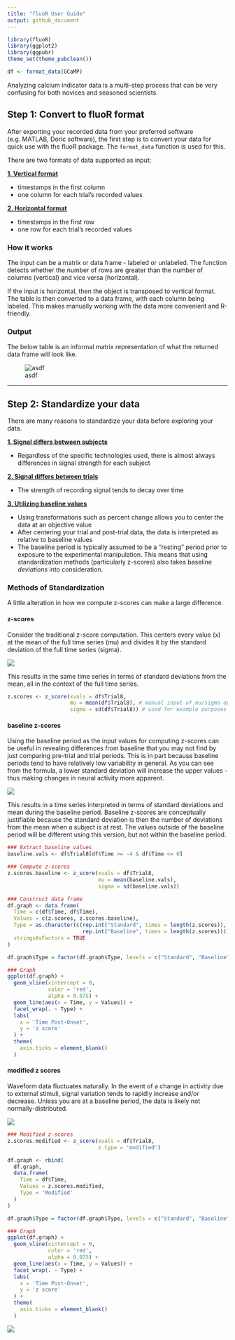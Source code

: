 ```yaml
---
title: "fluoR User Guide"
output: github_document
---
```


```r
library(fluoR)
library(ggplot2)
library(ggpubr)
theme_set(theme_pubclean())

df <- format_data(GCaMP)
```

Analyzing calcium indicator data is a multi-step process that can be very confusing for both novices and seasoned scientists.

## Step 1: Convert to fluoR format

After exporting your recorded data from your preferred software (e.g. MATLAB, Doric software), the first step is to convert your data for quick use with the fluoR package. The `format_data` function is used for this. 

There are two formats of data supported as input:

<u><b> 1. Vertical format </u></b>

* timestamps in the first column
* one column for each trial's recorded values

<u><b> 2. Horizontal format </u></b>

- timestamps in the first row
- one row for each trial's recorded values

### How it works

The input can be a matrix or data frame - labeled or unlabeled. The function detects whether the number of rows are greater than the number of columns (vertical) and vice versa (horizontal). 

If the input is horizontal, then the object is transposed to vertical format. The table is then converted to a data frame, with each column being labeled. This makes manually working with the data more convenient and R-friendly.

### Output

The below table is an informal matrix representation of what the returned data frame will look like.


![asdf](./external_figures/fluoR_format_table_example.png)

_____

## Step 2: Standardize your data

There are many reasons to standardize your data before exploring your data. 

<b><u> 1. Signal differs between subjects </b></u>

- Regardless of the specific technologies used, there is almost always differences in signal strength for each subject

<b><u> 2. Signal differs between trials </b></u>

- The strength of recording signal tends to decay over time

<b><u> 3. Utilizing baseline values </b></u>

- Using transformations such as percent change allows you to center the data at an objective value
- After centering your trial and post-trial data, the data is interpreted as relative to baseline values
- The baseline period is typically assumed to be a "resting" period prior to exposure to the experimental manipulation. This means that using standardization methods (particularly z-scores) also takes baseline <i>deviations</i> into consideration.

### Methods of Standardization

A little alteration in how we compute z-scores can make a large difference.

#### z-scores 

Consider the traditional z-score computation. This centers every value (x) at the mean of the full time series (mu) and divides it by the standard deviation of the full time series (sigma).

<!-- 
\begin{gather*}
  Z_{i} = \frac{x_{i}-\mu}{\sigma}
\end{gather*}
\begin{align*}
  \text{where...} \\
  \mu &= \text{mean of full sample,} \\
  \sigma &= \text{standard deviation of full sample} \\
\end{align*}
-->

![](./external_figures/equations/z_score.png)

This results in the same time series in terms of standard deviations from the mean, all in the context of the full time series.

```r
z.scores <- z_score(xvals = df$Trial8,
                    mu = mean(df$Trial8), # manual input of mu/sigma optional;
                    sigma = sd(df$Trial8)) # used for example purposes
```

#### baseline z-scores 

Using the baseline period as the input values for computing z-scores can be useful in revealing differences from baseline that you may not find by just  comparing pre-trial and trial periods. This is in part because baseline periods tend to have relatively low variability in general. As you can see from the formula, a lower standard deviation will increase the upper values - thus making changes in neural activity more apparent.

<!--
\begin{gather*}
  Baseline Z_{i} = \frac{x_{i}-\mu_{baseline}}{\sigma_{baseline}}
\end{gather*}
\begin{align*}
  \text{where...} \\
  \mu_{baseline} &= \text{mean of values from baseline period,} \\
  \sigma_{baseline} &= \text{standard deviation of values from baseline period} \\
\end{align*}
-->

![](./external_figures/equations/z_score_baseline.png)

This results in a time series interpreted in terms of standard deviations and mean during the baseline period. Baseline z-scores are conceptually justifiable because the standard deviation is then the number of deviations from the mean when a subject is at rest. The values outside of the baseline period will be different using this version, but not within the baseline period.

```r
### Extract baseline values
baseline.vals <- df$Trial8[df$Time >= -4 & df$Time <= 0]

### Compute z-scores
z.scores.baseline <- z_score(xvals = df$Trial8,
                             mu = mean(baseline.vals),
                             sigma = sd(baseline.vals))
```

```r
### Construct data frame
df.graph <- data.frame(
  Time = c(df$Time, df$Time),
  Values = c(z.scores, z.scores.baseline),
  Type = as.character(c(rep.int("Standard", times = length(z.scores)), 
                        rep.int("Baseline", times = length(z.scores)))),
  stringsAsFactors = TRUE
)

df.graph$Type = factor(df.graph$Type, levels = c("Standard", "Baseline"))
```

```r
### Graph
ggplot(df.graph) +
  geom_vline(xintercept = 0,
             color = 'red',
             alpha = 0.075) +
  geom_line(aes(x = Time, y = Values)) +
  facet_wrap(. ~ Type) +
  labs(
    x = 'Time Post-Onset',
    y = 'z score'
  ) +
  theme(
    axis.ticks = element_blank()
  )
```

#### modified z scores

Waveform data fluctuates naturally. In the event of a change in activity due to external stimuli, signal variation tends to rapidly increase and/or decrease. Unless you are at a baseline period, the data is likely not normally-distributed. 

<!--
\begin{gather*}
  Modified \ Z_{i} = \frac{0.6745(x_{i}-\widetilde{x})}{MAD}
\end{gather*}
\begin{align*}
  \text{where...} \\
  \widetilde{x} &= \text{sample median,} \\
  MAD &= \text{median absolute deviation}
\end{align*}
-->

![](./external_figures/equations/z_score_modified.png)

```r
### Modified z-scores
z.scores.modified <- z_score(xvals = df$Trial8, 
                             z.type = 'modified')
```

```r
df.graph <- rbind(
  df.graph,
  data.frame(
    Time = df$Time,
    Values = z.scores.modified,
    Type = 'Modified'
  )
)

df.graph$Type = factor(df.graph$Type, levels = c("Standard", "Baseline", "Modified"))
```

```r
### Graph
ggplot(df.graph) +
  geom_vline(xintercept = 0,
             color = 'red',
             alpha = 0.075) +
  geom_line(aes(x = Time, y = Values)) +
  facet_wrap(. ~ Type) +
  labs(
    x = 'Time Post-Onset',
    y = 'z score'
  ) +
  theme(
    axis.ticks = element_blank()
  )
```

![](./external_figures/tables/standardization_table.png)

<!--
## Step 3: Explore your data


## Step 4: Data analysis

When looking for changes in neural activity following exposure or cessation of exposure to a stimulus, it is crucial to compare this to a baseline period. Without a baseline to compare to, it is impossible to show that the experimental manipulation <i>caused</i> the change in activity.

#### How is 
-->